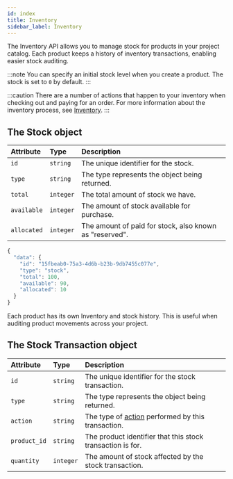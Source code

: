 ```yaml
---
id: index
title: Inventory
sidebar_label: Inventory
---
```


The Inventory API allows you to manage stock for products in your project catalog. Each product keeps a history of inventory transactions, enabling easier stock auditing.

:::note
You can specify an initial stock level when you create a product. The stock is set to `0` by default.
:::

:::caution
There are a number of actions that happen to your inventory when checking out and paying for an order. For more information about the inventory process, see [Inventory](../../concepts/inventory.md).
:::

## The Stock object

<!--DOCUSAURUS_CODE_TABS-->

<!--Attributes-->

| Attribute | Type | Description |
| :--- | :--- | :--- |
| `id` | `string` | The unique identifier for the stock. |
| `type` | `string` | The type represents the object being returned. |
| `total` | `integer` | The total amount of stock we have. |
| `available` | `integer` | The amount of stock available for purchase. |
| `allocated` | `integer` | The amount of paid for stock, also known as "reserved". |

<!--Sample Object-->

```javascript
{
  "data": {
    "id": "15fbeab0-75a3-4d6b-b23b-9db7455c077e",
    "type": "stock",
    "total": 100,
    "available": 90,
    "allocated": 10
  }
}
```

<!--END_DOCUSAURUS_CODE_TABS-->

Each product has its own Inventory and stock history. This is useful when auditing product movements across your project.

## The Stock Transaction object

| Attribute | Type | Description |
| :--- | :--- | :--- |
| `id` | `string` | The unique identifier for the stock transaction. |
| `type` | `string` | The type represents the object being returned. |
| `action` | `string` | The type of [action](update-inventory.md#action-types) performed by this transaction. |
| `product_id` | `string` | The product identifier that this stock transaction is for. |
| `quantity` | `integer` | The amount of stock affected by the stock transaction. |
